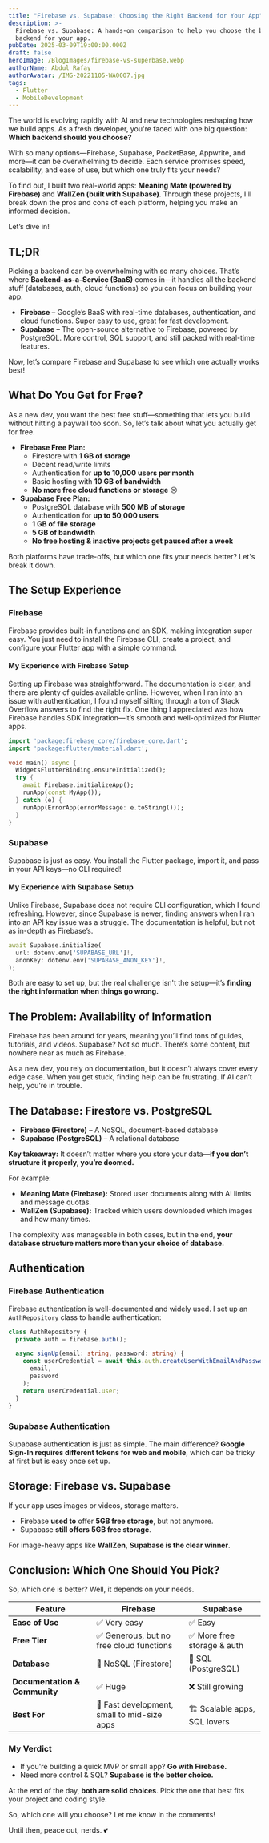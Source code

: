 ```yaml
---
title: "Firebase vs. Supabase: Choosing the Right Backend for Your App"
description: >-
  Firebase vs. Supabase: A hands-on comparison to help you choose the best
  backend for your app.
pubDate: 2025-03-09T19:00:00.000Z
draft: false
heroImage: /BlogImages/firebase-vs-superbase.webp
authorName: Abdul Rafay
authorAvatar: /IMG-20221105-WA0007.jpg
tags:
  - Flutter
  - MobileDevelopment
---
```


The world is evolving rapidly with AI and new technologies reshaping how we build apps. As a fresh developer, you're faced with one big question: **Which backend should you choose?**

With so many options—Firebase, Supabase, PocketBase, Appwrite, and more—it can be overwhelming to decide. Each service promises speed, scalability, and ease of use, but which one truly fits your needs?

To find out, I built two real-world apps: **Meaning Mate (powered by Firebase)** and **WallZen (built with Supabase)**. Through these projects, I'll break down the pros and cons of each platform, helping you make an informed decision.

Let’s dive in!

## TL;DR

Picking a backend can be overwhelming with so many choices. That’s where **Backend-as-a-Service (BaaS)** comes in—it handles all the backend stuff (databases, auth, cloud functions) so you can focus on building your app.

- **Firebase** – Google’s BaaS with real-time databases, authentication, and cloud functions. Super easy to use, great for fast development.
- **Supabase** – The open-source alternative to Firebase, powered by PostgreSQL. More control, SQL support, and still packed with real-time features.

Now, let’s compare Firebase and Supabase to see which one actually works best!

## What Do You Get for Free?

As a new dev, you want the best free stuff—something that lets you build without hitting a paywall too soon. So, let’s talk about what you actually get for free.

- **Firebase Free Plan:**
  - Firestore with **1 GB of storage**
  - Decent read/write limits
  - Authentication for **up to 10,000 users per month**
  - Basic hosting with **10 GB of bandwidth**
  - **No more free cloud functions or storage** 😢
- **Supabase Free Plan:**
  - PostgreSQL database with **500 MB of storage**
  - Authentication for **up to 50,000 users**
  - **1 GB of file storage**
  - **5 GB of bandwidth**
  - **No free hosting & inactive projects get paused after a week**

Both platforms have trade-offs, but which one fits your needs better? Let's break it down.

## The Setup Experience

### Firebase

Firebase provides built-in functions and an SDK, making integration super easy. You just need to install the Firebase CLI, create a project, and configure your Flutter app with a simple command.

#### My Experience with Firebase Setup

Setting up Firebase was straightforward. The documentation is clear, and there are plenty of guides available online. However, when I ran into an issue with authentication, I found myself sifting through a ton of Stack Overflow answers to find the right fix. One thing I appreciated was how Firebase handles SDK integration—it’s smooth and well-optimized for Flutter apps.

```dart
import 'package:firebase_core/firebase_core.dart';
import 'package:flutter/material.dart';

void main() async {
  WidgetsFlutterBinding.ensureInitialized();
  try {
    await Firebase.initializeApp();
    runApp(const MyApp());
  } catch (e) {
    runApp(ErrorApp(errorMessage: e.toString()));
  }
}
```

### Supabase

Supabase is just as easy. You install the Flutter package, import it, and pass in your API keys—no CLI required!

#### My Experience with Supabase Setup

Unlike Firebase, Supabase does not require CLI configuration, which I found refreshing. However, since Supabase is newer, finding answers when I ran into an API key issue was a struggle. The documentation is helpful, but not as in-depth as Firebase’s.

```dart
await Supabase.initialize(
  url: dotenv.env['SUPABASE_URL']!,
  anonKey: dotenv.env['SUPABASE_ANON_KEY']!,
);
```

Both are easy to set up, but the real challenge isn't the setup—it’s **finding the right information when things go wrong.**

## The Problem: Availability of Information

Firebase has been around for years, meaning you’ll find tons of guides, tutorials, and videos. Supabase? Not so much. There’s some content, but nowhere near as much as Firebase.

As a new dev, you rely on documentation, but it doesn’t always cover every edge case. When you get stuck, finding help can be frustrating. If AI can’t help, you’re in trouble.

## The Database: Firestore vs. PostgreSQL

- **Firebase (Firestore)** – A NoSQL, document-based database
- **Supabase (PostgreSQL)** – A relational database

**Key takeaway:** It doesn’t matter where you store your data—**if you don’t structure it properly, you’re doomed.**

For example:

- **Meaning Mate (Firebase):** Stored user documents along with AI limits and message quotas.
- **WallZen (Supabase):** Tracked which users downloaded which images and how many times.

The complexity was manageable in both cases, but in the end, **your database structure matters more than your choice of database.**

## Authentication

### Firebase Authentication

Firebase authentication is well-documented and widely used. I set up an `AuthRepository` class to handle authentication:

```typescript
class AuthRepository {
  private auth = firebase.auth();

  async signUp(email: string, password: string) {
    const userCredential = await this.auth.createUserWithEmailAndPassword(
      email,
      password
    );
    return userCredential.user;
  }
}
```

### Supabase Authentication

Supabase authentication is just as simple. The main difference? **Google Sign-In requires different tokens for web and mobile**, which can be tricky at first but is easy once set up.

## Storage: Firebase vs. Supabase

If your app uses images or videos, storage matters.

- Firebase **used to** offer **5GB free storage**, but not anymore.
- Supabase **still offers** **5GB free storage**.

For image-heavy apps like **WallZen**, **Supabase is the clear winner**.

## Conclusion: Which One Should You Pick?

So, which one is better? Well, it depends on your needs.

| Feature                       | Firebase                                    | Supabase                     |
| ----------------------------- | ------------------------------------------- | ---------------------------- |
| **Ease of Use**               | ✅ Very easy                                | ✅ Easy                      |
| **Free Tier**                 | ✅ Generous, but no free cloud functions    | ✅ More free storage & auth  |
| **Database**                  | 🔹 NoSQL (Firestore)                        | 🔹 SQL (PostgreSQL)          |
| **Documentation & Community** | ✅ Huge                                     | ❌ Still growing             |
| **Best For**                  | 🚀 Fast development, small to mid-size apps | 🏗️ Scalable apps, SQL lovers |

### My Verdict

- If you're building a quick MVP or small app? **Go with Firebase.**
- Need more control & SQL? **Supabase is the better choice.**

At the end of the day, **both are solid choices**. Pick the one that best fits your project and coding style.

So, which one will you choose? Let me know in the comments!

Until then, peace out, nerds. 💕

